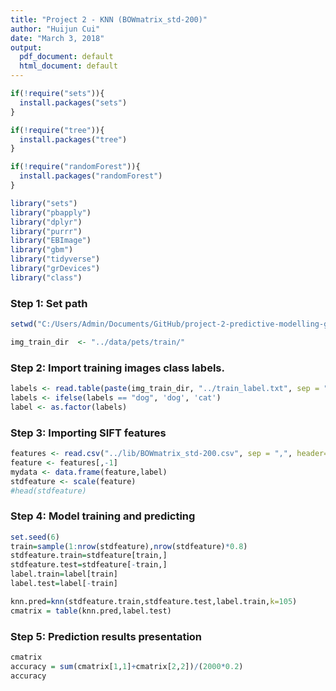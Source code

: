 ```yaml
---
title: "Project 2 - KNN (BOWmatrix_std-200)"
author: "Huijun Cui"
date: "March 3, 2018"
output:
  pdf_document: default
  html_document: default
---
```


```r
if(!require("sets")){
  install.packages("sets")
}

if(!require("tree")){
  install.packages("tree")
}

if(!require("randomForest")){
  install.packages("randomForest")
}

library("sets")
library("pbapply")
library("dplyr")
library("purrr")
library("EBImage")
library("gbm")
library("tidyverse")
library("grDevices")
library("class")
```

### Step 1: Set path

```r
setwd("C:/Users/Admin/Documents/GitHub/project-2-predictive-modelling-group-1/doc") 

img_train_dir  <- "../data/pets/train/"
```

### Step 2: Import training images class labels.

```r
labels <- read.table(paste(img_train_dir, "../train_label.txt", sep = ""), header = F)
labels <- ifelse(labels == "dog", 'dog', 'cat')
label <- as.factor(labels) 
```

### Step 3: Importing SIFT features

```r
features <- read.csv("../lib/BOWmatrix_std-200.csv", sep = ",", header=T)
feature <- features[,-1]
mydata <- data.frame(feature,label)
stdfeature <- scale(feature)
#head(stdfeature)
```

### Step 4: Model training and predicting

```r
set.seed(6)
train=sample(1:nrow(stdfeature),nrow(stdfeature)*0.8)
stdfeature.train=stdfeature[train,]
stdfeature.test=stdfeature[-train,]
label.train=label[train]
label.test=label[-train]

knn.pred=knn(stdfeature.train,stdfeature.test,label.train,k=105)
cmatrix = table(knn.pred,label.test)
```

### Step 5: Prediction results presentation

```r
cmatrix
accuracy = sum(cmatrix[1,1]+cmatrix[2,2])/(2000*0.2)
accuracy
```
